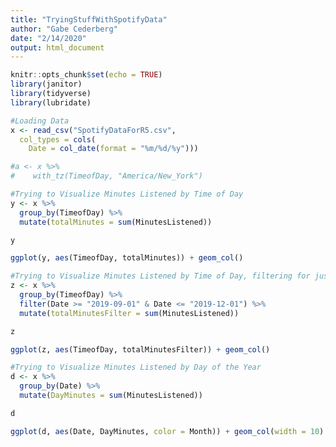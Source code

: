 ```yaml
---
title: "TryingStuffWithSpotifyData"
author: "Gabe Cederberg"
date: "2/14/2020"
output: html_document
---
```


```r
knitr::opts_chunk$set(echo = TRUE)
library(janitor)
library(tidyverse)
library(lubridate)
```

```r
#Loading Data
x <- read_csv("SpotifyDataForR5.csv",
  col_types = cols(
    Date = col_date(format = "%m/%d/%y")))

#a <- x %>% 
#    with_tz(TimeofDay, "America/New_York")
```


```r
#Trying to Visualize Minutes Listened by Time of Day
y <- x %>% 
  group_by(TimeofDay) %>% 
  mutate(totalMinutes = sum(MinutesListened))

y

ggplot(y, aes(TimeofDay, totalMinutes)) + geom_col()
```


```r
#Trying to Visualize Minutes Listened by Time of Day, filtering for just EST
z <- x %>% 
  group_by(TimeofDay) %>% 
  filter(Date >= "2019-09-01" & Date <= "2019-12-01") %>% 
  mutate(totalMinutesFilter = sum(MinutesListened))

z

ggplot(z, aes(TimeofDay, totalMinutesFilter)) + geom_col()
```


```r
#Trying to Visualize Minutes Listened by Day of the Year
d <- x %>% 
  group_by(Date) %>% 
  mutate(DayMinutes = sum(MinutesListened))

d

ggplot(d, aes(Date, DayMinutes, color = Month)) + geom_col(width = 10)
```
